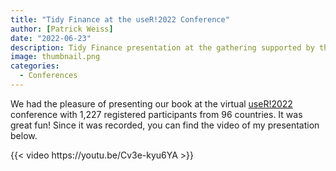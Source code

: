 ```yaml
---
title: "Tidy Finance at the useR!2022 Conference"
author: [Patrick Weiss]
date: "2022-06-23"
description: Tidy Finance presentation at the gathering supported by the R Foundation
image: thumbnail.png
categories: 
  - Conferences
---
```


We had the pleasure of presenting our book at the virtual [useR!2022](https://user2022.r-project.org/) conference with 1,227 registered participants from 96 countries. It was great fun! Since it was recorded, you can find the video of my presentation below.

{{< video https://youtu.be/Cv3e-kyu6YA >}}